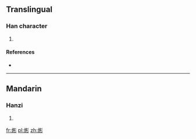 ==Translingual==

===Han character===
{{Han char|rn=86|rad=火|as=07|sn=11|four=9282<sub>2</sub>|canj=火月卜竹 (FBYH)}}

# {{defn|Han|sort=火07}}

====References====
* {{Han ref|kx=0672.070|dkj=19062|dj=1080.240|hdz=32205.100|uh=70FF|ud=28927|bh=D653|bd=54867}}

----

==Mandarin==

===Hanzi===
{{cmn-hanzi|pin=[[róng]] ([[rong2]])|wg=jung<sup>2</sup>}}

# {{defn|lang=cmn|sort=火07}}

[[fr:烿]]
[[pl:烿]]
[[zh:烿]]